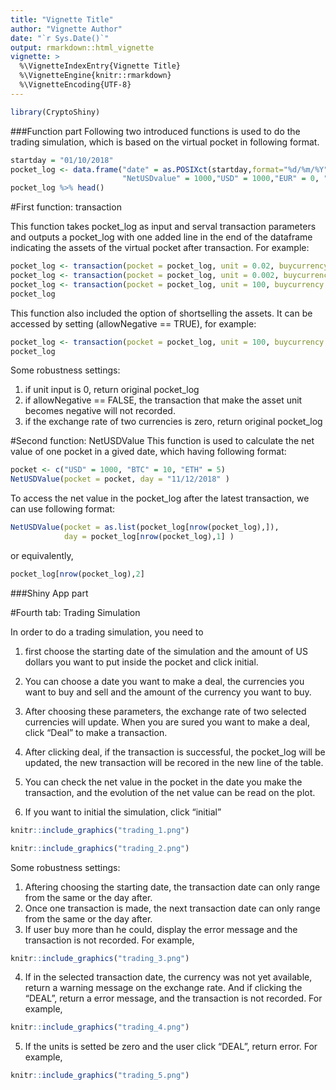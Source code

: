 ```yaml
---
title: "Vignette Title"
author: "Vignette Author"
date: "`r Sys.Date()`"
output: rmarkdown::html_vignette
vignette: >
  %\VignetteIndexEntry{Vignette Title}
  %\VignetteEngine{knitr::rmarkdown}
  %\VignetteEncoding{UTF-8}
---
```


```r
library(CryptoShiny)
```

###Function part
Following two introduced functions is used to do the trading simulation, which is based on the virtual pocket in following format.
```r
startday = "01/10/2018"
pocket_log <- data.frame("date" = as.POSIXct(startday,format="%d/%m/%Y", origin = "1970-01-01",tz = "GMT"),
                         "NetUSDvalue" = 1000,"USD" = 1000,"EUR" = 0, "GBP" = 0, "BTC" = 0, "ETH" = 0, "BNB" = 0, "BCC" = 0, "NEO" = 0, "LTC" = 0, "QTUM" = 0, "ADA" = 0, "XRP" = 0, "EOS" = 0, "TUSD" = 0, "IOTA" = 0, "XLM" = 0, "ONT" = 0, "TRX" = 0, "ETC" = 0, "ICX" = 0, "VEN" = 0, "NULS" = 0, "VET" = 0, "PAX" = 0)
pocket_log %>% head()
```

#First function: transaction

This function takes pocket_log as input and serval transaction parameters and outputs a pocket_log with one added line in the end of the dataframe indicating the assets of the virtual pocket after transaction. For example:

```r
pocket_log <- transaction(pocket = pocket_log, unit = 0.02, buycurrency = "BTC", sellcurrency = "USD", day = "05/12/2018")
pocket_log <- transaction(pocket = pocket_log, unit = 0.002, buycurrency = "BNB", sellcurrency = "USD", day = "07/12/2018")
pocket_log <- transaction(pocket = pocket_log, unit = 100, buycurrency = "EUR", sellcurrency = "USD", day = "10/12/2018")
pocket_log
```
This function also included the option of shortselling the assets. It can be accessed by setting (allowNegative == TRUE), for example:
```r
pocket_log <- transaction(pocket = pocket_log, unit = 100, buycurrency = "EUR", sellcurrency = "ETH", day = "10/12/2018", allowNegative = TRUE)
pocket_log
```
Some robustness settings:

1. if unit input is 0, return original pocket_log
2. if allowNegative == FALSE, the transaction that make the asset unit becomes negative will not recorded.
3. if the exchange rate of two currencies is zero, return original pocket_log

#Second function: NetUSDValue
This function is used to calculate the net value of one pocket in a gived date, which having following format:
```r
pocket <- c("USD" = 1000, "BTC" = 10, "ETH" = 5)
NetUSDValue(pocket = pocket, day = "11/12/2018" )
```
To access the net value in the pocket_log after the latest transaction, we can use following format:
```r
NetUSDValue(pocket = as.list(pocket_log[nrow(pocket_log),]),
            day = pocket_log[nrow(pocket_log),1] )
```
or equivalently,
```r
pocket_log[nrow(pocket_log),2]
```

###Shiny App part

#Fourth tab: Trading Simulation

In order to do a trading simulation, you need to 

1. first choose the starting date of the simulation and the amount of US dollars you want to put inside the pocket and click initial.

2. You can choose a date you want to make a deal, the currencies you want to buy and sell and the amount of the currency you want to buy.

3. After choosing these parameters, the exchange rate of two selected currencies will update. When you are sured you want to make a deal, click "Deal" to make a transaction.

4. After clicking deal, if the transaction is successful, the pocket_log will be updated, the new transaction will be recored in the new line of the table.

5. You can check the net value in the pocket in the date you make the transaction, and the evolution of the net value can be read on the plot.

6. If you want to initial the simulation, click "initial"

```r
knitr::include_graphics("trading_1.png")
```
```r
knitr::include_graphics("trading_2.png")
```

Some robustness settings:

1. Aftering choosing the starting date, the transaction date can only range from the same or the day after.
2. Once one transaction is made, the next transaction date can only range from the same or the day after.
3. If user buy more than he could, display the error message and the transaction is not recorded. For example,
```r
knitr::include_graphics("trading_3.png")
```

4. If in the selected transaction date, the currency was not yet available, return a warning message on the exchange rate. And if clicking the "DEAL", return a error message, and the transaction is not recorded. For example,
```r
knitr::include_graphics("trading_4.png")
```

5. If the units is setted be zero and the user click "DEAL", return error. For example,
```r
knitr::include_graphics("trading_5.png")
```

